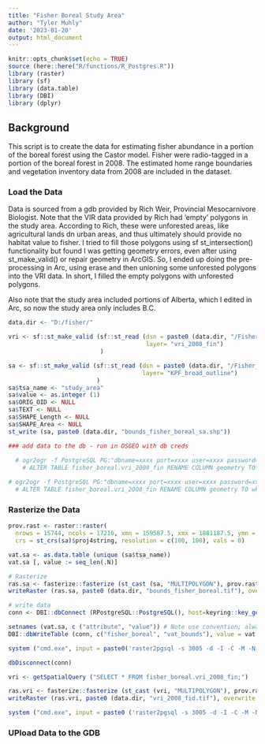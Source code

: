 ```yaml
---
title: "Fisher Boreal Study Area"
author: "Tyler Muhly"
date: '2023-01-20'
output: html_document
---
```


```r
knitr::opts_chunk$set(echo = TRUE)
source (here::here("R/functions/R_Postgres.R"))
library (raster)
library (sf)
library (data.table)
library (DBI)
library (dplyr)
```

## Background
This script is to create the data for estimating fisher abundance in a portion of the boreal forest using the Castor model. Fisher were radio-tagged in a portion of the boreal forest in 2008. The estimated home range boundaries and vegetation inventory data from 2008 are included in the dataset.

### Load the Data 
Data is sourced from a gdb provided by Rich Weir, Provincial Mesocarnivore Biologist. Note that the VIR data provided by Rich had 'empty' polygons in the study area. According to Rich, these were unforested areas, like agricultural lands dn urban areas, and thus ultimately should provide no habitat value to fisher. I tried to fill those polygons using sf st_intersection() functionality but found I was getting geometry errors, even after using st_make_valid() or repair geometry in ArcGIS. So, I ended up doing the pre-processing in Arc, using erase and then unioning some unforested polygons into the VRI data. In short, I filled the empty polygons with unforested polygons.

Also note that the study area included portions of Alberta, which I edited in Arc, so now the study area only includes B.C.

```r

data.dir <- "D:/fisher/"

vri <- sf::st_make_valid (sf::st_read (dsn = paste0 (data.dir, "/Fisher_test_boreal.gdb"),
                                       layer= "vri_2008_fin")
                          )

sa <- sf::st_make_valid (sf::st_read (dsn = paste0 (data.dir, "/Fisher_test_boreal.gdb"),
                                      layer= "KPF_broad_outline")
                         )
sa$tsa_name <- "study_area"
sa$value <- as.integer (1)
sa$ORIG_OID <- NULL
sa$TEXT <- NULL
sa$SHAPE_Length <- NULL
sa$SHAPE_Area <- NULL
st_write (sa, paste0 (data.dir, "bounds_fisher_boreal_sa.shp"))

### add data to the db - run in OSGEO with db creds
  
  # ogr2ogr -f PostgreSQL PG:"dbname=xxxx port=xxxx user=xxxx password=xxxx host=xxxx ACTIVE_SCHEMA=fisher_boreal" D:\fisher\Fisher_test_boreal.gdb vri_2008_fin -overwrite -a_srs EPSG:3005 -progress --config PG_USE_COPY YES -nlt PROMOTE_TO_MULTI
    # ALTER TABLE fisher_boreal.vri_2008_fin RENAME COLUMN geometry TO wkb_geometry;

# ogr2ogr -f PostgreSQL PG:"dbname=xxxx port=xxxx user=xxxx password=xxxx host=xxxx ACTIVE_SCHEMA=fisher_boreal" D:\fisher\bounds_fisher_boreal_sa.shp -overwrite -a_srs EPSG:3005 -progress --config PG_USE_COPY YES -nlt PROMOTE_TO_MULTI
  # ALTER TABLE fisher_boreal.vri_2008_fin RENAME COLUMN geometry TO wkb_geometry;

```

### Rasterize the Data

```r

prov.rast <- raster::raster(
  nrows = 15744, ncols = 17216, xmn = 159587.5, xmx = 1881187.5, ymn = 173787.5, ymx = 1748187.5, 
  crs = st_crs(sa)$proj4string, resolution = c(100, 100), vals = 0)

vat.sa <- as.data.table (unique (sa$tsa_name))
vat.sa [, value := seq_len(.N)]

# Rasterize 
ras.sa <- fasterize::fasterize (st_cast (sa, "MULTIPOLYGON"), prov.rast, field = "value")
writeRaster (ras.sa, paste0 (data.dir, "bounds_fisher_boreal.tif"), overwrite = T)

# write data
conn <- DBI::dbConnect (RPostgreSQL::PostgreSQL(), host=keyring::key_get('dbhost', keyring = 'postgreSQL'), dbname = keyring::key_get('dbname', keyring = 'postgreSQL'), port='5432' ,user=keyring::key_get('dbuser', keyring = 'postgreSQL') ,password= keyring::key_get('dbpass', keyring = 'postgreSQL'))

setnames (vat.sa, c ("attribute", "value")) # Note use convention; always name these value and attribute
DBI::dbWriteTable (conn, c("fisher_boreal", "vat_bounds"), value = vat.sa, row.names = FALSE, overwrite = TRUE)

system ("cmd.exe", input = paste0('raster2pgsql -s 3005 -d -I -C -M -N 2147483648  ', data.dir, 'bounds_fisher_boreal.tif -t 100x100 fisher_boreal.rast_bounds | psql postgres://', keyring::key_get('dbuser', keyring = 'postgreSQL'), ':', keyring::key_get('dbpass', keyring = 'postgreSQL'), '@', keyring::key_get('dbhost', keyring = 'postgreSQL'), ':5432/clus'), show.output.on.console = FALSE, invisible = TRUE)

dbDisconnect(conn)
```

```r

vri <- getSpatialQuery ("SELECT * FROM fisher_boreal.vri_2008_fin;")

ras.vri <- fasterize::fasterize (st_cast (vri, "MULTIPOLYGON"), prov.rast, field = "fid_veg_comp_lyr_r1_2008")
writeRaster (ras.vri, paste0 (data.dir, "vri_2008_fid.tif"), overwrite = T)

system ("cmd.exe", input = paste0 ('raster2pgsql -s 3005 -d -I -C -M -N 2147483648  ', data.dir, 'vri_2008_fid.tif -t 100x100 fisher_boreal.rast_vri_fid | psql postgres://', keyring::key_get('dbuser', keyring = 'postgreSQL'), ':', keyring::key_get('dbpass', keyring = 'postgreSQL'), '@', keyring::key_get('dbhost', keyring = 'postgreSQL'), ':5432/clus'), show.output.on.console = FALSE, invisible = TRUE)

```



### UPload Data to the GDB

